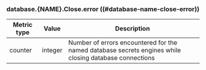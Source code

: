 ### database.{NAME}.Close.error ((#database-name-close-error))

Metric type | Value   | Description
----------- | ------- | -----------
counter     | integer | Number of errors encountered for the named database secrets engines while closing database connections